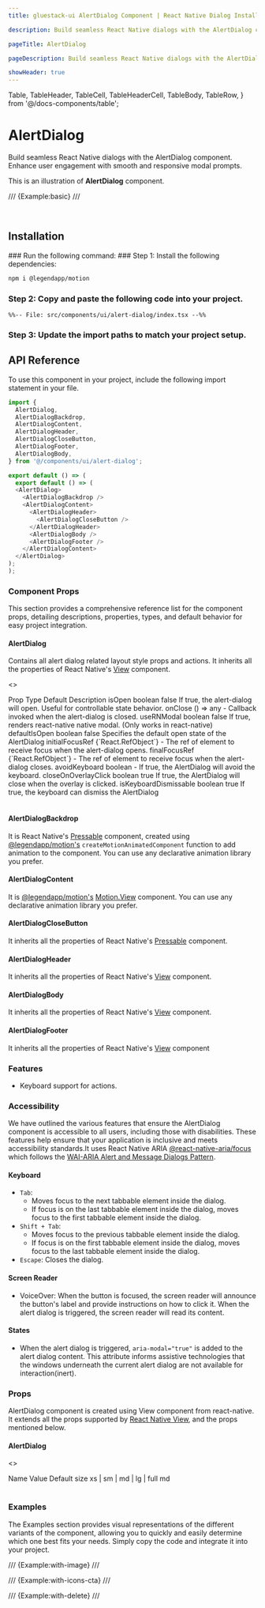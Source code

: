 ```yaml
---
title: gluestack-ui AlertDialog Component | React Native Dialog Installation

description: Build seamless React Native dialogs with the AlertDialog component. Enhance user engagement with smooth and responsive modal prompts.

pageTitle: AlertDialog

pageDescription: Build seamless React Native dialogs with the AlertDialog component. Enhance user engagement with smooth and responsive modal prompts.

showHeader: true
---
```


  Table,
  TableHeader,
  TableCell,
  TableHeaderCell,
  TableBody,
  TableRow,
} from '@/docs-components/table';

# AlertDialog

Build seamless React Native dialogs with the AlertDialog component. Enhance user engagement with smooth and responsive modal prompts.

This is an illustration of **AlertDialog** component.

/// {Example:basic} ///

<br />

## Installation

<Tabs>
<TabItem label="CLI">
### Run the following command:
  <CodeBlock code={`${process.env.NEXT_PUBLIC_GLUESTACK_COMMAND || 'npx gluestack-ui'} add alert-dialog`} language="bash" />
</TabItem>
<TabItem label="Manual">
### Step 1: Install the following dependencies:

```bash
npm i @legendapp/motion
```


### Step 2: Copy and paste the following code into your project.

```tsx
%%-- File: src/components/ui/alert-dialog/index.tsx --%%
```

### Step 3: Update the import paths to match your project setup.

</TabItem>
</Tabs>

## API Reference

To use this component in your project, include the following import statement in your file.

```ts
import {
  AlertDialog,
  AlertDialogBackdrop,
  AlertDialogContent,
  AlertDialogHeader,
  AlertDialogCloseButton,
  AlertDialogFooter,
  AlertDialogBody,
} from '@/components/ui/alert-dialog';
```

```ts
export default () => (
  export default () => (
  <AlertDialog>
    <AlertDialogBackdrop />
    <AlertDialogContent>
      <AlertDialogHeader>
        <AlertDialogCloseButton />
      </AlertDialogHeader>
      <AlertDialogBody />
      <AlertDialogFooter />
    </AlertDialogContent>
  </AlertDialog>
);
);
```

### Component Props

This section provides a comprehensive reference list for the component props, detailing descriptions, properties, types, and default behavior for easy project integration.

#### AlertDialog

Contains all alert dialog related layout style props and actions. It inherits all the properties of React Native's [View](https://reactnative.dev/docs/view) component.

<>
  <Table>
    <TableBody>
      <TableRow>
        <TableHeaderCell>Prop</TableHeaderCell>
        <TableHeaderCell>Type</TableHeaderCell>
        <TableHeaderCell>Default</TableHeaderCell>
        <TableHeaderCell>Description</TableHeaderCell>
      </TableRow>
      <TableRow>
        <TableCell>
          <InlineCode>isOpen</InlineCode>
        </TableCell>
        <TableCell>boolean</TableCell>
        <TableCell>false</TableCell>
        <TableCell>
          If true, the alert-dialog will open. Useful for controllable state
          behavior.
        </TableCell>
      </TableRow>
      <TableRow>
        <TableCell>
          <InlineCode>onClose</InlineCode>
        </TableCell>
        <TableCell>() => any</TableCell>
        <TableCell>-</TableCell>
        <TableCell>Callback invoked when the alert-dialog is closed.</TableCell>
      </TableRow>
      <TableRow>
        <TableCell>
          <InlineCode>useRNModal</InlineCode>
        </TableCell>
        <TableCell>boolean</TableCell>
        <TableCell>false</TableCell>
        <TableCell>
          If true, renders react-native native modal. (Only works in
          react-native)
        </TableCell>
      </TableRow>
      <TableRow>
        <TableCell>
          <InlineCode>defaultIsOpen</InlineCode>
        </TableCell>
        <TableCell>boolean</TableCell>
        <TableCell>false</TableCell>
        <TableCell>
          Specifies the default open state of the AlertDialog
        </TableCell>
      </TableRow>
      <TableRow>
        <TableCell>
          <InlineCode>initialFocusRef</InlineCode>
        </TableCell>
        <TableCell>{`React.RefObject<any>`}</TableCell>
        <TableCell>-</TableCell>
        <TableCell>
          The ref of element to receive focus when the alert-dialog opens.
        </TableCell>
      </TableRow>
      <TableRow>
        <TableCell>
          <InlineCode>finalFocusRef</InlineCode>
        </TableCell>
        <TableCell>{`React.RefObject<any>`}</TableCell>
        <TableCell>-</TableCell>
        <TableCell>
          The ref of element to receive focus when the alert-dialog closes.
        </TableCell>
      </TableRow>
      <TableRow>
        <TableCell>
          <InlineCode>avoidKeyboard</InlineCode>
        </TableCell>
        <TableCell>boolean</TableCell>
        <TableCell>-</TableCell>
        <TableCell>If true, the AlertDialog will avoid the keyboard.</TableCell>
      </TableRow>
      <TableRow>
        <TableCell>
          <InlineCode>closeOnOverlayClick</InlineCode>
        </TableCell>
        <TableCell>boolean</TableCell>
        <TableCell>true</TableCell>
        <TableCell>
          If true, the AlertDialog will close when the overlay is clicked.
        </TableCell>
      </TableRow>
      <TableRow>
        <TableCell>
          <InlineCode>isKeyboardDismissable</InlineCode>
        </TableCell>
        <TableCell>boolean</TableCell>
        <TableCell>true</TableCell>
        <TableCell>If true, the keyboard can dismiss the AlertDialog</TableCell>
      </TableRow>
    </TableBody>
  </Table>
</>

#### AlertDialogBackdrop

It is React Native's [Pressable](https://reactnative.dev/docs/pressable#props) component, created using [@legendapp/motion's](https://legendapp.com/open-source/motion/) `createMotionAnimatedComponent` function to add animation to the component. You can use any declarative animation library you prefer.

#### AlertDialogContent

It is [@legendapp/motion's](https://legendapp.com/open-source/motion/) [Motion.View](https://legendapp.com/open-source/motion/overview/) component. You can use any declarative animation library you prefer.

#### AlertDialogCloseButton

It inherits all the properties of React Native's [Pressable](https://reactnative.dev/docs/pressable) component.

#### AlertDialogHeader

It inherits all the properties of React Native's [View](https://reactnative.dev/docs/view) component.

#### AlertDialogBody

It inherits all the properties of React Native's [View](https://reactnative.dev/docs/view) component.

#### AlertDialogFooter

It inherits all the properties of React Native's [View](https://reactnative.dev/docs/view) component

### Features

- Keyboard support for actions.

### Accessibility

We have outlined the various features that ensure the AlertDialog component is accessible to all users, including those with disabilities. These features help ensure that your application is inclusive and meets accessibility standards.It uses React Native ARIA [@react-native-aria/focus](https://react-native-aria.geekyants.com/) which follows the [WAI-ARIA Alert and Message Dialogs Pattern](https://www.w3.org/WAI/ARIA/apg/patterns/alertdialog/).

#### Keyboard

- `Tab`:
  - Moves focus to the next tabbable element inside the dialog.
  - If focus is on the last tabbable element inside the dialog, moves focus to the first tabbable element inside the dialog.
- `Shift + Tab`:
  - Moves focus to the previous tabbable element inside the dialog.
  - If focus is on the first tabbable element inside the dialog, moves focus to the last tabbable element inside the dialog.
- `Escape`: Closes the dialog.

#### Screen Reader

- VoiceOver: When the button is focused, the screen reader will announce the button's label and provide instructions on how to click it. When the alert dialog is triggered, the screen reader will read its content.

#### States

- When the alert dialog is triggered, `aria-modal="true"` is added to the alert dialog content. This attribute informs assistive technologies that the windows underneath the current alert dialog are not available for interaction(inert).

### Props

AlertDialog component is created using View component from react-native. It extends all the props supported by [React Native View](https://reactnative.dev/docs/view#props), and the props mentioned below.

#### AlertDialog

<>
  <Table>
    <TableHeader>
      <TableRow>
        <TableHeaderCell>Name</TableHeaderCell>
        <TableHeaderCell>Value</TableHeaderCell>
        <TableHeaderCell>Default</TableHeaderCell>
      </TableRow>
    </TableHeader>
    <TableBody>
      <TableRow>
        <TableCell>
          <InlineCode>size</InlineCode>
        </TableCell>
        <TableCell>xs | sm | md | lg | full</TableCell>
        <TableCell>md</TableCell>
      </TableRow>
    </TableBody>
  </Table>
</>

### Examples

The Examples section provides visual representations of the different variants of the component, allowing you to quickly and easily determine which one best fits your needs. Simply copy the code and integrate it into your project.

/// {Example:with-image} ///

/// {Example:with-icons-cta} ///

/// {Example:with-delete} ///
